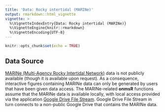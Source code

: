 ```yaml
---
title: 'Data: Rocky intertidal (MARINe)'
output: rmarkdown::html_vignette
vignette: >
  %\VignetteIndexEntry{Data: Rocky intertidal (MARINe)}
  %\VignetteEngine{knitr::rmarkdown}
  %\VignetteEncoding{UTF-8}
---
```


```r
knitr::opts_chunk$set(echo = TRUE)
```

## Data Source

[MARINe (Multi-Agency Rocky Intertidal Network)](https://marine.ucsc.edu/index.html) data 
is not publicly available (though it is available upon request). As a consequence, interactive
figures containing MARINe data can only be generated by users that have been given data access.
The MARINe-related **onmsR** functions assume that the MARINe data is available locally, with local 
access provided via the application [Google Drive File Stream](https://support.google.com/drive/answer/7329379). Google Drive File Stream in turn connects to a 
non-public Google Drive that contains the MARINe data. 
